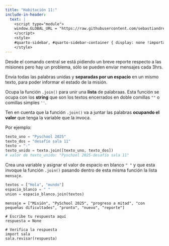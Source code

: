 ```yaml
---
title: "Habitación 11:"
include-in-header:
  text: |
    <script type="module">
    window.GLOBAL_URL = "https://raw.githubusercontent.com/sebastiandres/pyscape/refs/heads/main/quarto/rooms/sala_11.py";
    </script>
    <style>
    #quarto-sidebar, #quarto-sidebar-container { display: none !important; }
    </style>
---
```


Desde el comando central se está pidiendo un breve reporte respecto a las misiones pero hay un problema, sólo se
pueden enviar mensajes cada 3hrs.

Envia todas las palabras unidas y __separadas por un espacio__ en un mismo texto, para poder informar el estado de la misión.


<div class="alert alert-info">
Ocupa la función `.join()` para unir una **lista** de palabraas. Esta función se ocupa con los **string** que son
los textos encerrados en doble comillas `""` o comillas simples `''`.

Ten en cuenta que la función `.join()` va a juntar las palabras **ocupando el valor** que tenga la variable que la invoca.

Por ejemplo:
```python
texto_uno = "Pyschool 2025"
texto_dos = "desafío sala 11"
texto = "-"
texto_unido = texto.join([texto_uno, texto_dos])
# valor de texto_unido: "Pyschool 2025-desafío sala 11"
```

</div>

::: {.callout-tip title="Pista" collapse="true"}
Crea una variable y asignar el valor de espacio en blanco `" "` y que esta invoque la función `.join()` pasando
 dentro de esta misma función la lista `mensaje`.

```python
textos = ["Hola", "mundo"]
espacio_blanco = " "
union = espacio_blanco.join(textos)
```
:::

```pyodide-python
mensaje = ["Misión", "PySchool 2025", "progreso a mitad", "con pequeñas dificultades", "pronto", "nuevo", "reporte"]

# Escribe tu respuesta aquí
respuesta = None

# Verifica la respuesta
import sala
sala.revisar(respuesta)
```